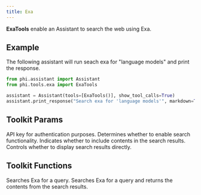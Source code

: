 ```yaml
---
title: Exa
---
```


**ExaTools** enable an Assistant to search the web using Exa.

## Example

The following assistant will run seach exa for "language models" and print the response.

```python cookbook/tools/exa_tools.py
from phi.assistant import Assistant
from phi.tools.exa import ExaTools

assistant = Assistant(tools=[ExaTools()], show_tool_calls=True)
assistant.print_response("Search exa for 'language models'", markdown=True)
```

## Toolkit Params

<ResponseField name="api_key" type="str">
  API key for authentication purposes.
</ResponseField>
<ResponseField name="search" type="bool" default="False">
  Determines whether to enable search functionality.
</ResponseField>
<ResponseField name="search_with_contents" type="bool" default="True">
  Indicates whether to include contents in the search results.
</ResponseField>
<ResponseField name="show_results" type="bool" default="False">
  Controls whether to display search results directly.
</ResponseField>

## Toolkit Functions

<ResponseField name="search_exa">Searches Exa for a query.</ResponseField>
<ResponseField name="search_exa_with_contents">
  Searches Exa for a query and returns the contents from the search results.
</ResponseField>
